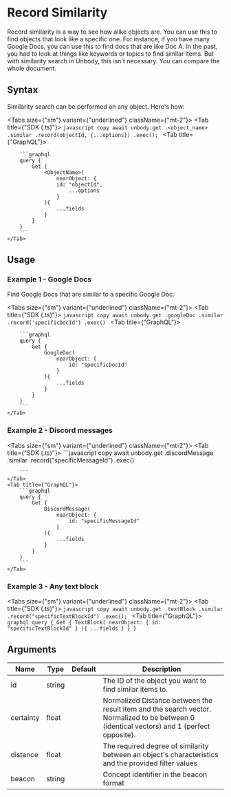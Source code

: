 
# Record Similarity
Record similarity is a way to see how alike objects are. You can use this to find objects that look like a specific one. For instance, if you have many Google Docs, you can use this to find docs that are like Doc A. In the past, you had to look at things like keywords or topics to find similar items. But with similarity search in Unbody, this isn't necessary. You can compare the whole document.

## Syntax

Similarity search can be performed on any object. Here's how:


<Tabs size={"sm"} variant={"underlined"} className={"mt-2"}>
    <Tab title={"SDK (.ts)"}>
        ```javascript copy
        await unbody.get
                    .<object_name>
                    .similar
                    .record(objectId, {...options})
                    .exec();
        ```
    </Tab>
    <Tab title={"GraphQL"}>

        ```graphql
        query {
            Get {
                <ObjectName>(
                    nearObject: {
                    id: "objectId",
                        ...options
                    }
                ){
                    ...fields
                }
            }
        }
        ```
    </Tab>
</Tabs>


## Usage

### Example 1 - Google Docs

Find Google Docs that are similar to a specific Google Doc.

<Tabs size={"sm"} variant={"underlined"} className={"mt-2"}>
    <Tab title={"SDK (.ts)"}>
        ```javascript copy
        await unbody.get
                    .googleDoc
                    .similar
                    .record('specificDocId')
                    .exec()
        ```
    </Tab>
    <Tab title={"GraphQL"}>

        ```graphql
        query {
            Get {
                GoogleDoc(
                    nearObject: {
                        id: "specificDocId"
                    }
                ){
                    ...fields
                }
            }
        }
        ```
    </Tab>
</Tabs>


### Example 2 - Discord messages
<Tabs size={"sm"} variant={"underlined"} className={"mt-2"}>
    <Tab title={"SDK (.ts)"}>
        ```javascript copy
        await unbody.get
                    .discordMessage
                    .similar
                    .record("specificMessageId")
                    .exec()

        ```
    </Tab>
    <Tab title={"GraphQL"}>
        ```graphql
        query {
            Get {
                DiscordMessage(
                    nearObject: {
                        id: "specificMessageId"
                    }
                ){
                    ...fields
                }
            }
        }
        ```
    </Tab>
</Tabs>

### Example 3 - Any text block
<Tabs size={"sm"} variant={"underlined"} className={"mt-2"}>
    <Tab title={"SDK (.ts)"}>
        ```javascript copy
        await unbody.get
                    .textBlock
                    .similar
                    .record("specificTextBlockId")
                    .exec();
        ```
    </Tab>
    <Tab title={"GraphQL"}>
        ```graphql
        query {
            Get {
                TextBlock(
                    nearObject: {
                        id: "specificTextBlockId"
                    }
                ){
                    ...fields
                }
            }
        }
        ```
    </Tab>
</Tabs>

## Arguments
| Name | Type | Default | Description |
| --- | --- | --- | --- |
| id | string |  | The ID of the object you want to find similar items to. |
| certainty | float |  | Normalized Distance between the result item and the search vector. Normalized to be between 0 (identical vectors) and 1 (perfect opposite). |
| distance | float |  | The required degree of similarity between an object's characteristics and the provided filter values |
|  beacon | string |  | Concept identifier in the beacon format |
